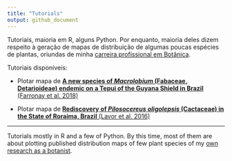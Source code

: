 ```yaml
---
title: "Tutorials"
output: github_document
---
```



Tutoriais, maioria em R, alguns Python. Por enquanto, maioria deles dizem respeito à geração de mapas de distribuição de algumas poucas espécies de plantas, oriundas de minha [carreira profissional em Botânica](https://github.com/ricoperdiz/CV).

Tutoriais disponíveis:

* Plotar mapa de [**A new species of _Macrolobium_ (Fabaceae, Detarioideae) endemic on a Tepui of the Guyana Shield in Brazil** (Farronay et al. 2018)](A new species of Macrolobium (Fabaceae, Detarioideae) endemic on a Tepui of the Guyana Shield in Brazil)

* Plotar mapa de [**Rediscovery of _Pilosocereus oligolepsis_ (Cactaceae) in the State of Roraima, Brazil** (Lavor et al. 2016)](https://www.researchgate.net/publication/304000968_Rediscovery_of_Pilosocereus_oligolepsis_Cactaceae_in_the_State_of_Roraima_Brazil)

***

Tutorials mostly in R and a few of Python. By this time, most of them are about plotting published distribution maps of few plant species of my [own research as a botanist](https://github.com/ricoperdiz/CV).

